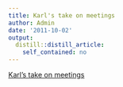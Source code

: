 ```yaml
---
title: Karl's take on meetings
author: Admin
date: '2011-10-02'
output:
  distill::distill_article:
    self_contained: no
---
```


[Karl's take on meetings](http://kbroman.wordpress.com/2011/09/28/meetings-vs-work/)
